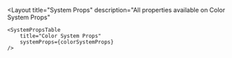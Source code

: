 
<Meta title="Foundations/System Props/Color System Props" />

<Layout
    title="System Props"
    description="All properties available on Color System Props"
>
    <SystemPropsTable
        title="Color System Props"
        systemProps={colorSystemProps}
    />
</Layout>
